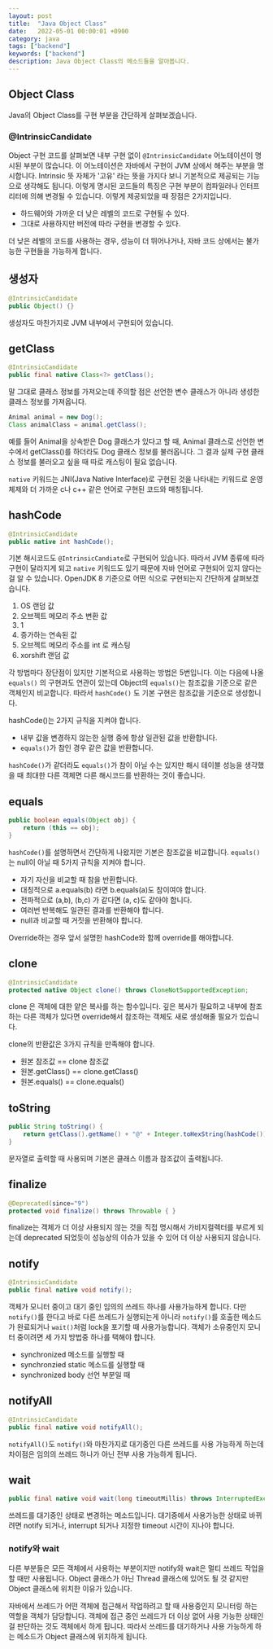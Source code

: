 ```yaml
---
layout: post
title:  "Java Object Class"
date:   2022-05-01 00:00:01 +0900
category: java
tags: ["backend"]
keywords: ["backend"]
description: Java Object Class의 메소드들을 알아봅니다.
---
```


## Object Class
Java의 Object Class를 구현 부분을 간단하게 살펴보겠습니다.

### @IntrinsicCandidate
Object 구현 코드를 살펴보면 내부 구현 없이 `@IntrinsicCandidate` 어노테이션이 명시된 부분이 많습니다.
이 어노테이션은 자바에서 구현이 JVM 상에서 해주는 부분을 명시합니다.
Intrinsic 뜻 자체가 '고유' 라는 뜻을 가지다 보니 기본적으로 제공되는 기능으로 생각해도 됩니다.
이렇게 명시된 코드들의 특징은 구현 부분이 컴파일러나 인터프리터에 의해 변경될 수 있습니다.
이렇게 제공되었을 때 장점은 2가지입니다.

- 하드웨어와 가까운 더 낮은 레벨의 코드로 구현될 수 있다.
- 그대로 사용하지만 버전에 따라 구현을 변경할 수 있다.

더 낮은 레벨의 코드를 사용하는 경우, 성능이 더 뛰어나거나, 자바 코드 상에서는 불가능한 구현들을 가능하게 합니다.


## 생성자
```java
@IntrinsicCandidate
public Object() {}
```

생성자도 마찬가지로 JVM 내부에서 구현되어 있습니다.

## getClass
```java
@IntrinsicCandidate
public final native Class<?> getClass();
```
말 그대로 클래스 정보를 가져오는데 주의할 점은 선언한 변수 클래스가 아니라 생성한 클래스 정보를 가져옵니다.

```java
Animal animal = new Dog();
Class animalClass = animal.getClass();
```
예를 들어 Animal을 상속받은 Dog 클래스가 있다고 할 때, Animal 클래스로 선언한 변수에서 getClass()를 하더라도 Dog 클래스 정보를 불러옵니다.
그 결과 실제 구현 클래스 정보를 불러오고 싶을 때 따로 캐스팅이 필요 없습니다.

`native` 키워드는 JNI(Java Native Interface)로 구현된 것을 나타내는 키워드로 운영체제와 더 가까운 c나 c++ 같은 언어로 구현된 코드와 매칭됩니다.

## hashCode
```java
@IntrinsicCandidate
public native int hashCode();
```
기본 해시코드도 `@IntrinsicCandiate`로 구현되어 있습니다.
따라서 JVM 종류에 따라 구현이 달라지게 되고 `native` 키워드도 있기 때문에 자바 언어로 구현되어 있지 않다는 걸 알 수 있습니다.
OpenJDK 8 기준으로 어떤 식으로 구현되는지 간단하게 살펴보겠습니다.

1. OS 랜덤 값
2. 오브젝트 메모리 주소 변환 값
3. 1
4. 증가하는 연속된 값
5. 오브젝트 메모리 주소를 int 로 캐스팅
6. xorshift 랜덤 값

각 방법마다 장단점이 있지만 기본적으로 사용하는 방법은 5번입니다.
이는 다음에 나올 `equals()` 의 구현과도 연관이 있는데 Object의 `equals()`는 참조값을 기준으로 같은 객체인지 비교합니다.
따라서 `hashCode()` 도 기본 구현은 참조값을 기준으로 생성합니다.

hashCode()는 2가지 규칙을 지켜야 합니다.
- 내부 값을 변경하지 않는한 실행 중에 항상 일관된 값을 반환합니다.
- `equals()`가 참인 경우 같은 값을 반환합니다.

`hashCode()`가 같더라도 `equals()`가 참이 아닐 수는 있지만 해시 테이블 성능을 생각했을 때 최대한 다른 객체면 다른 해시코드를 반환하는 것이 좋습니다.

## equals
```java
public boolean equals(Object obj) {
    return (this == obj);
}
```
`hashCode()`를 설명하면서 간단하게 나왔지만 기본은 참조값을 비교합니다.
`equals()` 는 null이 아닐 때 5가지 규칙을 지켜야 합니다.
- 자기 자신을 비교할 때 참을 반환합니다.
- 대칭적으로 a.equals(b) 라면 b.equals(a)도 참이여야 합니다.
- 전파적으로 (a,b), (b,c) 가 같다면 (a, c)도 같아야 합니다.
- 여러번 반복해도 일관된 결과를 반환해야 합니다.
- null과 비교할 때 거짓을 반환해야 합니다.

Override하는 경우 앞서 설명한 hashCode와 함께 override를 해야합니다.

## clone
```java
@IntrinsicCandidate
protected native Object clone() throws CloneNotSupportedException;
```
clone 은 객체에 대한 얕은 복사를 하는 함수입니다.
깊은 복사가 필요하고 내부에 참조하는 다른 객체가 있다면 override해서 참조하는 객체도 새로 생성해줄 필요가 있습니다.

clone의 반환값은 3가지 규칙을 만족해야 합니다.
- 원본 참조값 == clone 참조값
- 원본.getClass() == clone.getClass()
- 원본.equals() == clone.equals()

## toString
```java
public String toString() {
    return getClass().getName() + "@" + Integer.toHexString(hashCode());
}
```
문자열로 출력할 때 사용되며 기본은 클래스 이름과 참조값이 출력됩니다.

## finalize
```java
@Deprecated(since="9")
protected void finalize() throws Throwable { }
```
finalize는 객체가 더 이상 사용되지 않는 것을 직접 명시해서 가비지컬렉터를 부르게 되는데 deprecated 되었듯이 성능상의 이슈가 있을 수 있어 더 이상 사용되지 않습니다.

## notify
```java
@IntrinsicCandidate
public final native void notify();
```
객체가 모니터 중이고 대기 중인 임의의 쓰레드 하나를 사용가능하게 합니다.
다만 `notify()`를 한다고 바로 다른 쓰레드가 실행되는게 아니라 `notify()`를 호출한 메소드가 완료되거나 `wait()`처럼 lock을 포기할 때 사용가능합니다.
객체가 소유중인지 모니터 중이려면 세 가지 방법중 하나를 택해야 합니다.
- synchronized 메소드를 실행할 때
- synchronzied static 메소드를 실행할 때
- synchronized body 선언 부분일 때

## notifyAll
```java
@IntrinsicCandidate
public final native void notifyAll();
```
`notifyAll()`도 `notify()`와 마찬가지로 대기중인 다른 쓰레드를 사용 가능하게 하는데 차이점은 임의의 쓰레드 하나가 아닌 전부 사용 가능하게 됩니다.

## wait
```java
public final native void wait(long timeoutMillis) throws InterruptedException;
```
쓰레드를 대기중인 상태로 변경하는 메소드입니다. 대기중에서 사용가능한 상태로 바뀌려면 notify 되거나, interrupt 되거나 지정한 timeout 시간이 지나야 합니다.

### notify와 wait
다른 부분들은 모든 객체에서 사용하는 부분이지만 notify와 wait은 멀티 쓰레드 작업을 할 때만 사용됩니다.
Object 클래스가 아닌 Thread 클래스에 있어도 될 것 같지만 Object 클래스에 위치한 이유가 있습니다.

자바에서 쓰레드가 어떤 객체에 접근해서 작업하려고 할 때 사용중인지 모니터링 하는 역할을 객체가 담당합니다.
객체에 접근 중인 쓰레드가 더 이상 없어 사용 가능한 상태인 걸 판단하는 것도 객체에서 하게 됩니다.
따라서 쓰레드를 대기하거나 사용 가능하게 하는 메소드가 Object 클래스에 위치하게 됩니다.